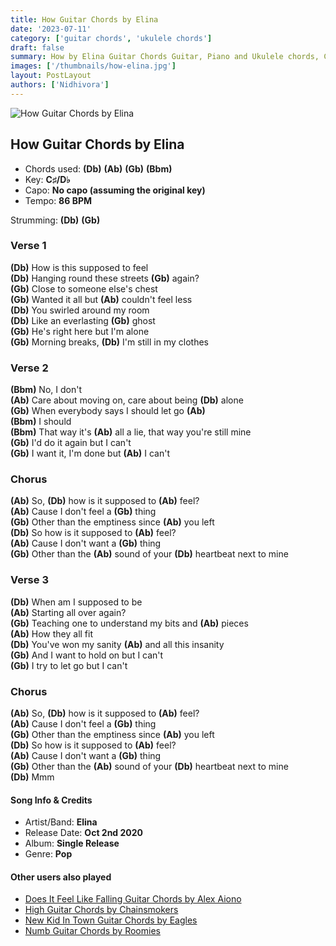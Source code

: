 ```yaml
---
title: How Guitar Chords by Elina
date: '2023-07-11'
category: ['guitar chords', 'ukulele chords']
draft: false
summary: How by Elina Guitar Chords Guitar, Piano and Ukulele chords, Chords used - (Db) (Ab) (Gb) (Bbm) ,  Key - C♯/D♭
images: ['/thumbnails/how-elina.jpg']
layout: PostLayout
authors: ['Nidhivora']
---
```


![How Guitar Chords by Elina](/thumbnails/how-elina.jpg)

## How Guitar Chords by Elina

- Chords used: **(Db)** **(Ab)** **(Gb)** **(Bbm)**
- Key: **C♯/D♭**
- Capo: **No capo (assuming the original key)**
- Tempo: **86 BPM**

Strumming: **(Db)** **(Gb)**

### Verse 1

**(Db)** How is this supposed to feel\
**(Db)** Hanging round these streets **(Gb)** again?\
**(Gb)** Close to someone else's chest\
**(Gb)** Wanted it all but **(Ab)** couldn't feel less\
**(Db)** You swirled around my room\
**(Db)** Like an everlasting **(Gb)** ghost\
**(Gb)** He's right here but I'm alone\
**(Gb)** Morning breaks, **(Db)** I'm still in my clothes

### Verse 2

**(Bbm)** No, I don't\
**(Ab)** Care about moving on, care about being **(Db)** alone\
**(Gb)** When everybody says I should let go **(Ab)**\
**(Bbm)** I should\
**(Bbm)** That way it's **(Ab)** all a lie, that way you're still mine\
**(Gb)** I'd do it again but I can't\
**(Gb)** I want it, I'm done but **(Ab)** I can't

### Chorus

**(Ab)** So, **(Db)** how is it supposed to **(Ab)** feel?\
**(Ab)** Cause I don't feel a **(Gb)** thing\
**(Gb)** Other than the emptiness since **(Ab)** you left\
**(Db)** So how is it supposed to **(Ab)** feel?\
**(Ab)** Cause I don't want a **(Gb)** thing\
**(Gb)** Other than the **(Ab)** sound of your **(Db)** heartbeat next to mine

### Verse 3

**(Db)** When am I supposed to be\
**(Ab)** Starting all over again?\
**(Gb)** Teaching one to understand my bits and **(Ab)** pieces\
**(Ab)** How they all fit\
**(Db)** You've won my sanity **(Ab)** and all this insanity\
**(Gb)** And I want to hold on but I can't\
**(Gb)** I try to let go but I can't

### Chorus

**(Ab)** So, **(Db)** how is it supposed to **(Ab)** feel?\
**(Ab)** Cause I don't feel a **(Gb)** thing\
**(Gb)** Other than the emptiness since **(Ab)** you left\
**(Db)** So how is it supposed to **(Ab)** feel?\
**(Ab)** Cause I don't want a **(Gb)** thing\
**(Gb)** Other than the **(Ab)** sound of your **(Db)** heartbeat next to mine\
**(Db)** Mmm

#### Song Info & Credits

- Artist/Band: **Elina**
- Release Date: **Oct 2nd 2020**
- Album: **Single Release**
- Genre: **Pop**

#### Other users also played

- [Does It Feel Like Falling Guitar Chords by Alex Aiono](https://www.chordsco.com/chords/does-it-feel-like-falling-guitar-chords-by-alex-aiono)
- [High Guitar Chords by Chainsmokers](https://www.chordsco.com/chords/high-guitar-chords-by-chainsmokers)
- [New Kid In Town Guitar Chords by Eagles](https://www.chordsco.com/chords/new-kid-in-town-guitar-chords-by-eagles)
- [Numb Guitar Chords by Roomies](https://www.chordsco.com/chords/numb-guitar-chords-by-roomies)
